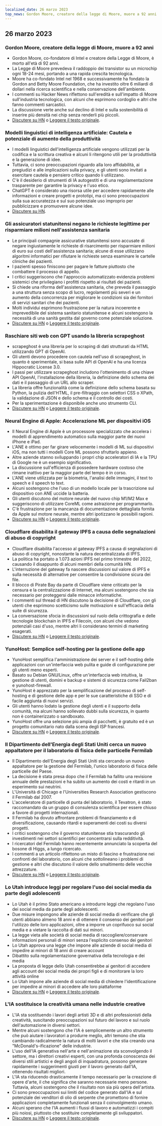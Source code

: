 ```yaml
---
localized_date: 26 marzo 2023
top_news: Gordon Moore, creatore della legge di Moore, muore a 92 anni
---
```










<CallToAction />

<Steps>

## 26 marzo 2023

### Gordon Moore, creatore della legge di Moore, muore a 92 anni

- Gordon Moore, co-fondatore di Intel e creatore della Legge di Moore, è morto all'età di 92 anni.
- La Legge di Moore prevedeva il raddoppio dei transistor su un microchip ogni 18-24 mesi, portando a una rapida crescita tecnologica.
- Moore ha co-fondato Intel nel 1968 e successivamente ha fondato la Gordon and Betty Moore Foundation, che ha investito oltre 6 miliardi di dollari nella ricerca scientifica e nella conservazione dell'ambiente.
- I commenti su Hacker News riflettono sull'eredità e sull'impatto di Moore sull'industria tecnologica, con alcuni che esprimono cordoglio e altri che fanno commenti sarcastici.
- La discussione verte anche sul declino di Intel e sulla sostenibilità di inserire più densità nei chip senza renderli più piccoli.
- [Discutere su HN](http://news.ycombinator.com/item?id=35297420) o [Leggere il testo originale](https://www.moore.org/article-detail?newsUrlName=in-memoriam-gordon-moore-1929-2023).

### Modelli linguistici di intelligenza artificiale: Cautela e potenziale di aumento della produttività

- I modelli linguistici dell'intelligenza artificiale vengono utilizzati per la codifica e la scrittura creativa e alcuni li ritengono utili per la produttività e la generazione di idee.
- Tuttavia, ci sono preoccupazioni riguardo alla loro affidabilità, ai pregiudizi e alle implicazioni sulla privacy, e gli utenti sono invitati a esercitare cautela e pensiero critico quando li utilizzano.
- C'è il desiderio di strumenti di IA autogestiti e di una regolamentazione trasparente per garantire la privacy e l'uso etico.
- ChatGPT è considerato una risorsa utile per accedere rapidamente alle informazioni e creare progetti e prototipi, ma ci sono preoccupazioni sulla sua accuratezza e sul suo potenziale uso improprio per pubblicizzare e promuovere alcune idee.
- [Discutere su HN](http://news.ycombinator.com/item?id=35299071).

### Gli assicuratori statunitensi negano le richieste legittime per risparmiare milioni nell'assistenza sanitaria

- Le principali compagnie assicurative statunitensi sono accusate di negare ingiustamente le richieste di risarcimento per risparmiare milioni di euro sui costi dell'assistenza sanitaria; alcune di esse utilizzano algoritmi informatici per rifiutare le richieste senza esaminare le cartelle cliniche dei pazienti.
- I pazienti spesso finiscono per pagare le fatture piuttosto che combattere il processo di appello.
- I critici suggeriscono che l'approccio automatizzato evidenzia problemi sistemici che privilegiano i profitti rispetto ai risultati dei pazienti.
- Si chiede una riforma dell'assistenza sanitaria, che preveda il passaggio a una struttura senza scopo di lucro, regolamenti più severi e un aumento della concorrenza per migliorare le condizioni sia dei fornitori di servizi sanitari che dei pazienti.
- Molti individui esprimono frustrazione per la natura incoerente e imprevedibile del sistema sanitario statunitense e alcuni sostengono la necessità di una sanità gestita dal governo come potenziale soluzione.
- [Discutere su HN](http://news.ycombinator.com/item?id=35304017) o [Leggere il testo originale](https://www.propublica.org/article/cigna-pxdx-medical-health-insurance-rejection-claims).

### Raschiare siti web con GPT usando la libreria scrapeghost

- scrapeghost è una libreria per lo scraping di dati strutturati da HTML utilizzando GPT di OpenAI.
- Gli utenti devono procedere con cautela nell'uso di scrapeghost, in quanto è sperimentale, si basa sulle API di OpenAI e ha una licenza Hippocratic License 3.0.
- I passi per utilizzare scrapeghost includono l'ottenimento di una chiave API OpenAI, l'installazione della libreria, la definizione dello schema dei dati e il passaggio di un URL allo scraper.
- La libreria offre funzionalità come la definizione dello schema basata su Python, la pulizia dell'HTML, il pre-filtraggio con selettori CSS o XPath, la validazione di JSON e dello schema e il controllo dei costi.
- Per la sperimentazione è disponibile anche uno strumento CLI.
- [Discutere su HN](http://news.ycombinator.com/item?id=35305655) o [Leggere il testo originale](https://jamesturk.github.io/scrapeghost/).

### Neural Engine di Apple: Accelerazione ML per dispositivi iOS

- Il Neural Engine di Apple è un processore specializzato che accelera i modelli di apprendimento automatico sulla maggior parte dei nuovi iPhone e iPad.
- L'ANE è ottimo per far girare velocemente i modelli di ML sui dispositivi iOS, ma non tutti i modelli Core ML possono sfruttarlo appieno.
- Altre aziende stanno sviluppando i propri chip acceleratori di IA e la TPU di Google ne è un esempio significativo.
- La discussione sull'efficienza di possedere hardware costoso che rimane inattivo per la maggior parte del tempo è in corso.
- L'ANE viene utilizzata per la biometria, l'analisi delle immagini, il text to speech e il speech to text.
- Alcuni sostengono che l'uso di un modello locale per la trascrizione sul dispositivo con ANE uccide la batteria.
- Gli utenti discutono del motore neurale del nuovo chip M1/M2 Max e suggeriscono di utilizzare CoreML come astrazione per programmarlo.
- C'è frustrazione per la mancanza di documentazione dettagliata fornita da Apple sul motore neurale, mentre altri ipotizzano le possibili ragioni.
- [Discutere su HN](http://news.ycombinator.com/item?id=35301447) o [Leggere il testo originale](https://github.com/hollance/neural-engine).

### Cloudflare disabilita il gateway IPFS a causa delle segnalazioni di abuso di copyright

- Cloudflare disabilita l'accesso al gateway IPFS a causa di segnalazioni di abuso di copyright, nonostante la natura decentralizzata di IPFS.
- La politica ha portato a 1.073 azioni IPFS nel primo trimestre del 2022, causando il disappunto di alcuni membri della comunità HN.
- L'interruzione del gateway fa nascere discussioni sul valore di IPFS e sulla necessità di alternative per consentire la condivisione sicura dei file.
- Il blocco di Pirate Bay da parte di Cloudflare viene criticato per la censura e la centralizzazione di Internet, ma alcuni sostengono che sia necessario per proteggersi dalle minacce informatiche.
- I commenti sul thread di HN discutono la decisione di Cloudflare, con gli utenti che esprimono scetticismo sulle motivazioni e sull'efficacia della suite di sicurezza.
- La conversazione sfocia in discussioni sul ruolo della crittografia e delle tecnologie blockchain in IPFS e Filecoin, con alcuni che vedono potenziali casi d'uso, mentre altri li considerano termini di marketing esagerati.
- [Discutere su HN](http://news.ycombinator.com/item?id=35300200) o [Leggere il testo originale](https://torrentfreak.com/cloudflare-disables-access-to-pirated-content-on-its-ipfs-gateway-230324/).

### YunoHost: Semplice self-hosting per la gestione delle app

- YunoHost semplifica l'amministrazione dei server e il self-hosting delle applicazioni con un'interfaccia web pulita e guide di configurazione per gli utenti meno esperti.
- Basato su Debian GNU/Linux, offre un'interfaccia web intuitiva, la gestione di utenti, domini e backup e sistemi di sicurezza come Fail2ban e yunohost-firewall.
- YunoHost è apprezzato per la semplificazione del processo di self-hosting e di gestione delle app e per le sue caratteristiche di SSO e di facile aggiunta di nuovi servizi.
- Gli utenti hanno lodato la gestione degli utenti e il supporto della comunità, ma alcuni hanno sollevato dubbi sulla sicurezza, in quanto non è containerizzato o sandboxato.
- YunoHost offre una selezione più ampia di pacchetti, è gratuito ed è un progetto comunitario nato dalla scena degli ISP francesi.
- [Discutere su HN](http://news.ycombinator.com/item?id=35300482) o [Leggere il testo originale](https://yunohost.org).

### Il Dipartimento dell'Energia degli Stati Uniti cerca un nuovo appaltatore per il laboratorio di fisica delle particelle Fermilab

- Il Dipartimento dell'Energia degli Stati Uniti sta cercando un nuovo appaltatore per la gestione del Fermilab, l'unico laboratorio di fisica delle particelle del Paese.
- La decisione è stata presa dopo che il Fermilab ha fallito una revisione annuale delle prestazioni e ha subito un aumento dei costi e ritardi in un esperimento sui neutrini.
- L'Università di Chicago e l'Universities Research Association gestiscono il Fermilab dal 2007.
- L'acceleratore di particelle di punta del laboratorio, il Tevatron, è stato raccomandato da un gruppo di consulenza scientifica per essere chiuso a favore di progetti internazionali.
- Il Fermilab ha dovuto affrontare problemi di finanziamento e di diversificazione, causando ritardi e superamenti dei costi su diversi progetti.
- I critici sostengono che il governo statunitense stia trascurando gli investimenti nei settori scientifici per concentrarsi sulla redditività.
- I ricercatori del Fermilab hanno recentemente annunciato la scoperta del bosone di Higgs, a lungo ricercato.
- I commenti a un articolo riflettono un misto di fascino e frustrazione nei confronti del laboratorio, con alcuni che sottolineano i problemi di gestione e altri che discutono il valore dello smaltimento delle vecchie attrezzature.
- [Discutere su HN](http://news.ycombinator.com/item?id=35303391) o [Leggere il testo originale](https://www.science.org/content/article/major-shake-coming-fermilab-troubled-u-s-particle-physics-center).

### Lo Utah introduce leggi per regolare l'uso dei social media da parte degli adolescenti

- Lo Utah è il primo Stato americano a introdurre leggi che regolano l'uso dei social media da parte degli adolescenti.
- Due misure impongono alle aziende di social media di verificare che gli utenti abbiano almeno 18 anni e di ottenere il consenso dei genitori per l'utilizzo delle loro applicazioni, oltre a imporre un coprifuoco sui social media e a vietare la raccolta di dati sui minori.
- La legge vieta alle società di social media di raccogliere/conservare informazioni personali di minori senza l'esplicito consenso dei genitori
- Lo Utah approva una legge che impone alle aziende di social media di impedire ai minori di 18 anni di creare account
- Dibattito sulla regolamentazione governativa della tecnologia e dei media
- La proposta di legge dello Utah consentirebbe ai genitori di accedere agli account dei social media dei propri figli e di monitorare la loro attività online
- Lo Utah impone alle aziende di social media di chiedere l'identificazione per impedire ai minori di accedere alle loro piattaforme
- [Discutere su HN](http://news.ycombinator.com/item?id=35307647) o [Leggere il testo originale](https://www.bbc.com/news/world-us-canada-65060733).

### L'IA sostituisce la creatività umana nelle industrie creative

- L'IA sta sostituendo i lavori degli artisti 3D e di altri professionisti della creatività, suscitando preoccupazioni sul futuro del lavoro e sul ruolo dell'automazione in diversi settori.
- Mentre alcuni sostengono che l'IA è semplicemente un altro strumento che può aiutare i lavoratori a produrre meglio, altri temono che stia cambiando radicalmente la natura di molti lavori e che stia creando una "McDonald's-ificazione" delle industrie.
- L'uso dell'IA generativa nell'arte e nell'animazione sta sconvolgendo il settore, ma i direttori creativi esperti, con una profonda conoscenza dei diversi stili artistici e degli angoli di inquadratura, possono generare rapidamente i suggerimenti giusti per il lavoro generato dall'IA, ottenendo risultati migliori.
- L'IA sta riducendo drasticamente il tempo necessario per la creazione di opere d'arte, il che significa che saranno necessarie meno persone. Tuttavia, alcuni sostengono che il risultato non sia più opera dell'artista.
- Ci sono preoccupazioni sui limiti del codice generato dall'IA e sul potenziale dei venditori di olio di serpente che promettono di fornire applicazioni completamente funzionali senza il coinvolgimento umano.
- Alcuni sperano che l'IA aumenti i flussi di lavoro e automatizzi i compiti più noiosi, piuttosto che sostituire completamente gli sviluppatori.
- [Discutere su HN](http://news.ycombinator.com/item?id=35308498) o [Leggere il testo originale](https://reddit.com/r/blender/comments/121lhfq/i_lost_everything_that_made_me_love_my_job/).

</Steps>
